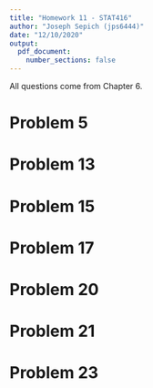 ```yaml
---
title: "Homework 11 - STAT416"
author: "Joseph Sepich (jps6444)"
date: "12/10/2020"
output:
  pdf_document:
    number_sections: false
---
```


All questions come from Chapter 6.

# Problem 5

# Problem 13

# Problem 15

# Problem 17

# Problem 20

# Problem 21

# Problem 23

